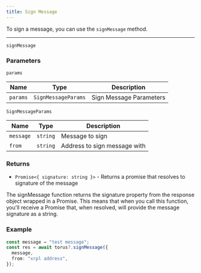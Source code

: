 ```yaml
---
title: Sign Message
---
```


To sign a message, you can use the `signMessage` method.

---

`signMessage`

### Parameters

`params`

| Name     | Type                | Description             |
| -------- | ------------------- | ----------------------- |
| `params` | `SignMessageParams` | Sign Message Parameters |

`SignMessageParams`

| Name      | Type     | Description                  |
| --------- | -------- | ---------------------------- |
| `message` | `string` | Message to sign              |
| `from`    | `string` | Address to sign message with |

### Returns

- `Promise<{ signature: string }>` - Returns a promise that resolves to signature of the message

The signMessage function returns the signature property from the response object wrapped in a Promise. This means that when you call this function, you'll receive a Promise that, when resolved, will provide the message signature as a string.

### Example

```typescript
const message = "test message";
const res = await torus?.signMessage({
  message,
  from: "xrpl address",
});
```
